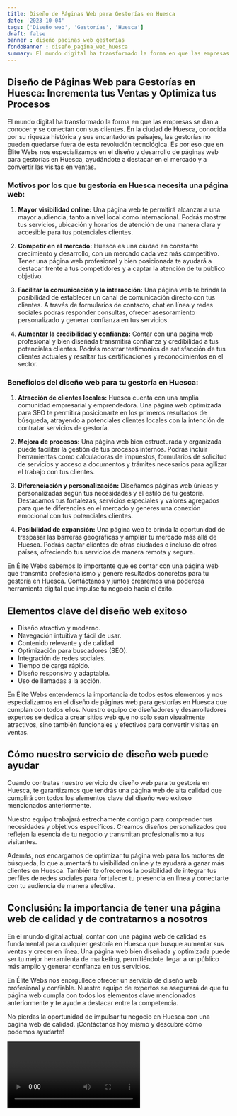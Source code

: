 ```yaml
---
title: Diseño de Páginas Web para Gestorías en Huesca
date: '2023-10-04'
tags: ['Diseño web', 'Gestorías', 'Huesca']
draft: false
banner : diseño_paginas_web_gestorías
fondoBanner : diseño_pagina_web_huesca
summary: El mundo digital ha transformado la forma en que las empresas se dan a conocer y se conectan con sus clientes. En la ciudad de Huesca, conocida por su riqueza histórica y sus encantadores paisajes, las gestorías no pueden quedarse fuera de esta revolución tecnológica. Es por eso que en Élite Webs nos especializamos en el diseño y desarrollo de páginas web para gestorías en Huesca, ayudándote a destacar en el mercado y a convertir las visitas en ventas.
---
```


## Diseño de Páginas Web para Gestorías en Huesca: Incrementa tus Ventas y Optimiza tus Procesos

El mundo digital ha transformado la forma en que las empresas se dan a conocer y se conectan con sus clientes. En la ciudad de Huesca, conocida por su riqueza histórica y sus encantadores paisajes, las gestorías no pueden quedarse fuera de esta revolución tecnológica. Es por eso que en Élite Webs nos especializamos en el diseño y desarrollo de páginas web para gestorías en Huesca, ayudándote a destacar en el mercado y a convertir las visitas en ventas.

### Motivos por los que tu gestoría en Huesca necesita una página web:

1. **Mayor visibilidad online:** Una página web te permitirá alcanzar a una mayor audiencia, tanto a nivel local como internacional. Podrás mostrar tus servicios, ubicación y horarios de atención de una manera clara y accesible para tus potenciales clientes.

2. **Competir en el mercado:** Huesca es una ciudad en constante crecimiento y desarrollo, con un mercado cada vez más competitivo. Tener una página web profesional y bien posicionada te ayudará a destacar frente a tus competidores y a captar la atención de tu público objetivo.

3. **Facilitar la comunicación y la interacción:** Una página web te brinda la posibilidad de establecer un canal de comunicación directo con tus clientes. A través de formularios de contacto, chat en línea y redes sociales podrás responder consultas, ofrecer asesoramiento personalizado y generar confianza en tus servicios.

4. **Aumentar la credibilidad y confianza:** Contar con una página web profesional y bien diseñada transmitirá confianza y credibilidad a tus potenciales clientes. Podrás mostrar testimonios de satisfacción de tus clientes actuales y resaltar tus certificaciones y reconocimientos en el sector.

### Beneficios del diseño web para tu gestoría en Huesca:

1. **Atracción de clientes locales:** Huesca cuenta con una amplia comunidad empresarial y emprendedora. Una página web optimizada para SEO te permitirá posicionarte en los primeros resultados de búsqueda, atrayendo a potenciales clientes locales con la intención de contratar servicios de gestoría.

2. **Mejora de procesos:** Una página web bien estructurada y organizada puede facilitar la gestión de tus procesos internos. Podrás incluir herramientas como calculadoras de impuestos, formularios de solicitud de servicios y acceso a documentos y trámites necesarios para agilizar el trabajo con tus clientes.

3. **Diferenciación y personalización:** Diseñamos páginas web únicas y personalizadas según tus necesidades y el estilo de tu gestoría. Destacamos tus fortalezas, servicios especiales y valores agregados para que te diferencies en el mercado y generes una conexión emocional con tus potenciales clientes.

4. **Posibilidad de expansión:** Una página web te brinda la oportunidad de traspasar las barreras geográficas y ampliar tu mercado más allá de Huesca. Podrás captar clientes de otras ciudades o incluso de otros países, ofreciendo tus servicios de manera remota y segura.

En Élite Webs sabemos lo importante que es contar con una página web que transmita profesionalismo y genere resultados concretos para tu gestoría en Huesca. Contáctanos y juntos crearemos una poderosa herramienta digital que impulse tu negocio hacia el éxito.

<GifSeo />

<Cta />

## Elementos clave del diseño web exitoso

- Diseño atractivo y moderno.
- Navegación intuitiva y fácil de usar.
- Contenido relevante y de calidad.
- Optimización para buscadores (SEO).
- Integración de redes sociales.
- Tiempo de carga rápido.
- Diseño responsivo y adaptable.
- Uso de llamadas a la acción.

En Élite Webs entendemos la importancia de todos estos elementos y nos especializamos en el diseño de páginas web para gestorías en Huesca que cumplan con todos ellos. Nuestro equipo de diseñadores y desarrolladores expertos se dedica a crear sitios web que no solo sean visualmente atractivos, sino también funcionales y efectivos para convertir visitas en ventas.

## Cómo nuestro servicio de diseño web puede ayudar

Cuando contratas nuestro servicio de diseño web para tu gestoría en Huesca, te garantizamos que tendrás una página web de alta calidad que cumplirá con todos los elementos clave del diseño web exitoso mencionados anteriormente.

Nuestro equipo trabajará estrechamente contigo para comprender tus necesidades y objetivos específicos. Creamos diseños personalizados que reflejen la esencia de tu negocio y transmitan profesionalismo a tus visitantes.

Además, nos encargamos de optimizar tu página web para los motores de búsqueda, lo que aumentará tu visibilidad online y te ayudará a ganar más clientes en Huesca. También te ofrecemos la posibilidad de integrar tus perfiles de redes sociales para fortalecer tu presencia en línea y conectarte con tu audiencia de manera efectiva.

## Conclusión: la importancia de tener una página web de calidad y de contratarnos a nosotros

En el mundo digital actual, contar con una página web de calidad es fundamental para cualquier gestoría en Huesca que busque aumentar sus ventas y crecer en línea. Una página web bien diseñada y optimizada puede ser tu mejor herramienta de marketing, permitiéndote llegar a un público más amplio y generar confianza en tus servicios.

En Élite Webs nos enorgullece ofrecer un servicio de diseño web profesional y confiable. Nuestro equipo de expertos se asegurará de que tu página web cumpla con todos los elementos clave mencionados anteriormente y te ayude a destacar entre la competencia.

No pierdas la oportunidad de impulsar tu negocio en Huesca con una página web de calidad. ¡Contáctanos hoy mismo y descubre cómo podemos ayudarte!

<Video />

<CtaBot job='Gestorías' city='Huesca'/>

<Gmaps query='Huesca+españa+maps' />